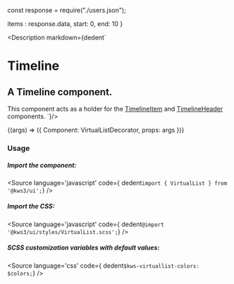 const response = require("./users.json");

  items : response.data,
  start: 0,
  end: 10
}

<Version />

<Meta
  title="Helpers/VirtualList"
  component={VirtualList}
  args={args}
  argTypes={{}}
/>

<Description markdown={dedent`
# Timeline
## A Timeline component.
This component acts as a holder for the <a href="/docs/helpers-timeline-timelineitem--timeline-item">TimelineItem</a> and <a href="/docs/helpers-timeline-timelineheader--timeline-header">TimelineHeader</a> components.
`}/>

<Canvas>
  <Story
  name="VirtualList"
  args={args}
  >
  {(args) => ({
    Component: VirtualListDecorator,
    props: args
  })}
  </Story>
</Canvas>

<ArgsTable story="VirtualList" />


### Usage
##### Import the component:
<Source
  language='javascript'
  code={ dedent`import { VirtualList } from '@kws3/ui';`}
/>

##### Import the CSS:
<Source
  language='javascript'
  code={ dedent`@import '@kws3/ui/styles/VirtualList.scss';`}
/>

##### SCSS customization variables with default values:
<Source
  language='css'
  code={ dedent`
    $kws-virtuallist-colors: $colors;
  `}
/>
